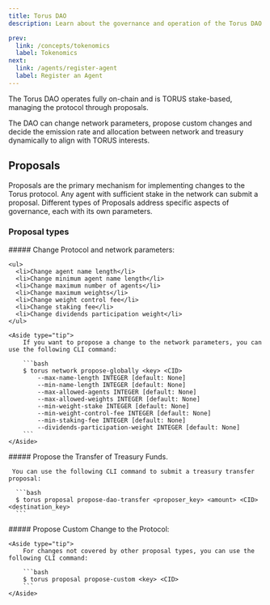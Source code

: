 ```yaml
---
title: Torus DAO
description: Learn about the governance and operation of the Torus DAO.

prev:
  link: /concepts/tokenomics
  label: Tokenomics
next:
  link: /agents/register-agent
  label: Register an Agent
---
```



The Torus DAO operates fully on-chain and is TORUS stake-based, managing the protocol through proposals.

The DAO can change network parameters, propose custom changes and decide the emission rate and allocation between network and treasury dynamically to align with TORUS interests.

## Proposals

Proposals are the primary mechanism for implementing changes to the Torus protocol. Any agent with sufficient stake in the network can submit a proposal. Different types of Proposals address specific aspects of governance, each with its own parameters.

### Proposal types

<Tabs>
  <TabItem label="Global Params Proposals">
    ##### Change Protocol and network parameters:

    <ul>
      <li>Change agent name length</li>
      <li>Change minimum agent name length</li>
      <li>Change maximum number of agents</li>
      <li>Change maximum weights</li>
      <li>Change weight control fee</li>
      <li>Change staking fee</li>
      <li>Change dividends participation weight</li>
    </ul>

    <Aside type="tip">
        If you want to propose a change to the network parameters, you can use the following CLI command:

        ```bash
        $ torus network propose-globally <key> <CID>
            --max-name-length INTEGER [default: None]
            --min-name-length INTEGER [default: None]
            --max-allowed-agents INTEGER [default: None]
            --max-allowed-weights INTEGER [default: None]
            --min-weight-stake INTEGER [default: None]
            --min-weight-control-fee INTEGER [default: None]
            --min-staking-fee INTEGER [default: None]
            --dividends-participation-weight INTEGER [default: None]
        ```
    </Aside>

  </TabItem>

  <TabItem label="Dao Treasury Transfer">
     ##### Propose the Transfer of Treasury Funds.

     You can use the following CLI command to submit a treasury transfer proposal:

      ```bash
      $ torus proposal propose-dao-transfer <proposer_key> <amount> <CID> <destination_key>
      ```

  </TabItem>
  <TabItem label="Global Custom">
    ##### Propose Custom Change to the Protocol:
    
    <Aside type="tip">
        For changes not covered by other proposal types, you can use the following CLI command:

        ```bash
        $ torus proposal propose-custom <key> <CID>
        ```
    </Aside>

  </TabItem>
</Tabs>
